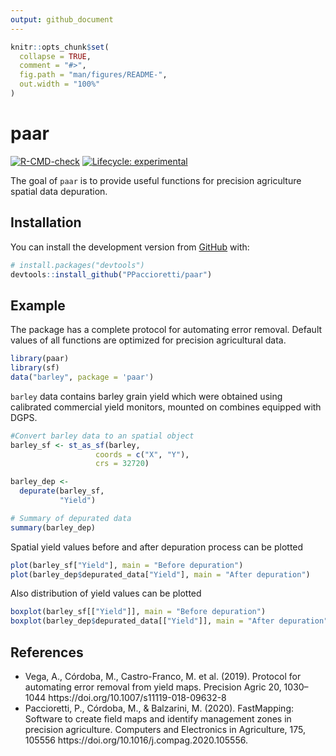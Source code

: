 ```yaml
---
output: github_document
---
```


<!-- README.md is generated from README.Rmd. Please edit that file -->

```r
knitr::opts_chunk$set(
  collapse = TRUE,
  comment = "#>",
  fig.path = "man/figures/README-",
  out.width = "100%"
)
```

# paar

<!-- badges: start -->
[![R-CMD-check](https://github.com/PPaccioretti/paar/workflows/R-CMD-check/badge.svg)](https://github.com/PPaccioretti/paar/actions)
[![Lifecycle: experimental](https://img.shields.io/badge/lifecycle-experimental-orange.svg)](https://lifecycle.r-lib.org/articles/stages.html#experimental)
<!-- badges: end -->

The goal of `paar` is to provide useful functions for 
precision agriculture spatial data depuration. 

## Installation

<!-- You can install the released version of paar from [CRAN](https://CRAN.R-project.org) with: -->

<!-- ``` r -->
<!-- install.packages("paar") -->
<!-- ``` -->
You can install the development version from [GitHub](https://github.com/PPaccioretti/paar) with:

``` r
# install.packages("devtools")
devtools::install_github("PPaccioretti/paar")
```

## Example

The package has a complete protocol for automating error removal. Default
values of all functions are optimized for precision agricultural data.

```r
library(paar)
library(sf)
data("barley", package = 'paar')
```

`barley` data contains barley grain yield which were obtained using calibrated commercial yield monitors, mounted on combines equipped with DGPS.

```r
#Convert barley data to an spatial object
barley_sf <- st_as_sf(barley,
                   coords = c("X", "Y"),
                   crs = 32720)

barley_dep <-
  depurate(barley_sf,
           "Yield")

# Summary of depurated data
summary(barley_dep)
```

Spatial yield values before and after depuration process can be plotted

```r
plot(barley_sf["Yield"], main = "Before depuration")
plot(barley_dep$depurated_data["Yield"], main = "After depuration")
```

Also distribution of yield values can be plotted

```r
boxplot(barley_sf[["Yield"]], main = "Before depuration")
boxplot(barley_dep$depurated_data[["Yield"]], main = "After depuration")
```


## References

- Vega, A., Córdoba, M., Castro-Franco, M. et al. (2019). Protocol for automating error removal from yield maps. Precision Agric 20, 1030–1044  https://doi.org/10.1007/s11119-018-09632-8
- Paccioretti, P., Córdoba, M., & Balzarini, M. (2020). FastMapping: Software to create field maps and identify management zones in precision agriculture. Computers and Electronics in Agriculture, 175, 105556 https://doi.org/10.1016/j.compag.2020.105556.


